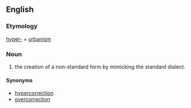 ==English==

===Etymology===
[[hyper-]] + [[urbanism]]

===Noun===
{{en-noun}}

# {{linguistics}} the creation of a non-standard form by mimicking the standard dialect.

====Synonyms====
*[[hypercorrection]]
*[[overcorrection]]